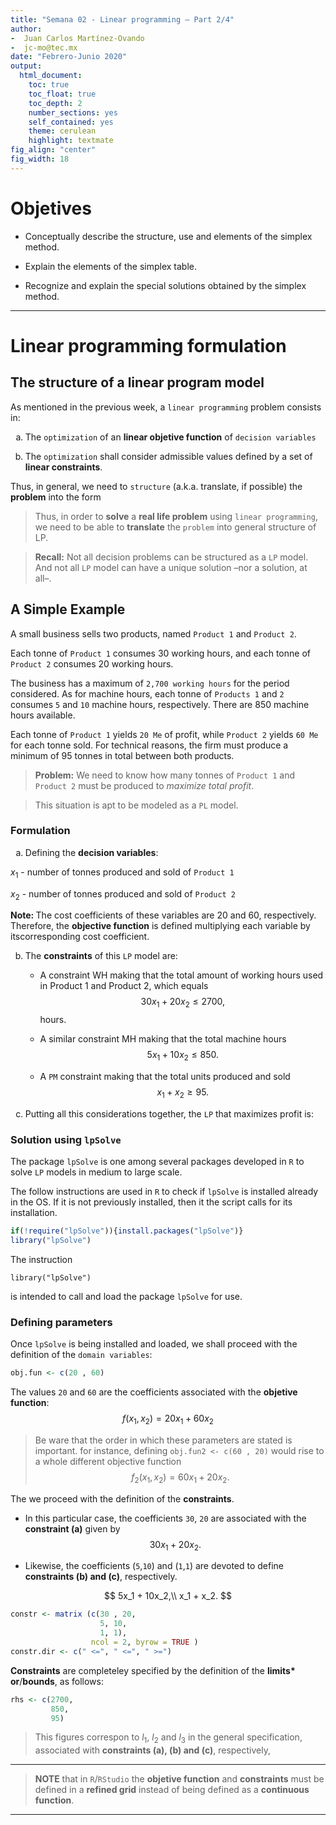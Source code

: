 ```yaml
---
title: "Semana 02 - Linear programming – Part 2/4"
author:
-  Juan Carlos Martínez-Ovando
-  jc-mo@tec.mx
date: "Febrero-Junio 2020"
output:
  html_document:
    toc: true
    toc_float: true
    toc_depth: 2
    number_sections: yes
    self_contained: yes
    theme: cerulean
    highlight: textmate
fig_align: "center"
fig_width: 18
---
```


# Objetives  {.tabset .tabset-fade .tabset-pills}

* Conceptually describe the structure, use and elements of the simplex method.

* Explain the elements of the simplex table.

* Recognize and explain the special solutions obtained by the simplex method.

---

# Linear programming formulation 

## The structure of a linear program model

As mentioned in the previous week, a `linear programming` problem consists in:

a. The `optimization` of an **linear objetive function** of `decision variables`

b. The `optimization` shall consider admissible values defined by a set of **linear constraints**.

Thus, in general, we need to `structure` (a.k.a. translate, if possible) the **problem** into the form
\begin{eqnarray}
\max (or \min) f(x_1,\ldots,x_n) & = & a_1 x_1 + \cdots + a_n x_n \nonumber \\
\text{such that} & & c_{11} x_1 + \cdot + c_{1n} x_n  \leq l_1 \nonumber \\   
 & & c_{21} x_1 + \cdots + c_{2n} x_n  \leq l_2 \nonumber \\   
 & & \vdots \nonumber \\
 & & c_{m1} x_1 + \cdots + c_{mn} x_n  \leq l_m \nonumber \\   
 & & x_n \geq 0, \ \text{ for all } \ n.
\end{eqnarray}

> Thus, in order to **solve** a **real life problem** using `linear programming`, we need to be able to **translate** the `problem` into general structure of LP.

> **Recall:** Not all decision problems can be structured as a `LP` model. And not all `LP` model can have a unique solution --nor a solution, at all--.

## A Simple Example

A small business sells two products, named `Product 1` and `Product 2`.

Each tonne of `Product 1` consumes 30 working hours, and each tonne of `Product 2` consumes 20 working hours. 

The business has a maximum of `2,700 working hours` for the period considered. As for machine hours, each tonne of `Products 1` and `2` consumes `5` and `10` machine hours, respectively. There are 850 machine hours available.

Each tonne of `Product 1` yields `20 Me` of profit, while `Product 2` yields `60 Me` for each tonne sold. For technical reasons, the firm must produce a minimum of 95 tonnes in total between both products. 

> **Problem:** We need to know how many tonnes of `Product 1` and `Product 2` must be produced to *maximize total profit*.

> This situation is apt to be modeled as a `PL` model.

### Formulation

a. Defining the **decision variables**:

$x_1$ - number of tonnes produced and sold of `Product 1`

$x_2$ -  number of tonnes produced and sold of `Product 2`

**Note: ** The cost coefficients of these variables are $20$ and $60$, respectively. Therefore, the **objective function** is defined multiplying each variable by itscorresponding cost coefficient.

b. The **constraints** of this `LP` model are:
 
   - A constraint WH making that the total amount of working hours used in Product 1 and Product 2, which equals 
 $$30 x_1 + 20 x_2 \leq 2700,$$ hours.

   - A similar constraint MH making that the total machine hours
$$5 x_1 + 10 x_2 \leq 850.$$

   - A `PM` constraint making that the total units produced and sold
$$x_1 + x_2 \geq 95.$$

c. Putting all this considerations together, the `LP` that maximizes profit is:

\begin{eqnarray}
\max f(x_1,x_2) & = & 20x_1 + 60x_2 \nonumber \\
s.t. & &  \text{(a)} \ \ 30x_1 + 20x_2 \leq 2700 \nonumber \\
     & &  \text{(b)} \ \  5x_1 + 10x_2 \leq 850 \nonumber \\
     & &  \text{(c)} \ \  x_1 + x_2 \geq 95 \nonumber \\
     & &  \text{(d)} \ \  x_1 \geq 0; x_2 \geq 0. \nonumber
\end{eqnarray}

### Solution using `lpSolve`

The package `lpSolve` is one among several packages developed in `R` to solve `LP` models in medium to large scale.

The follow instructions are used in `R` to check if `lpSolve` is installed already in the OS. If it is not previously installed, then it the script calls for its installation.


```r
if(!require("lpSolve")){install.packages("lpSolve")}
library("lpSolve")
```

The instruction
```
library("lpSolve")
```
is intended to call and load the package `lpSolve` for use.

### Defining parameters

Once `lpSolve` is being installed and loaded, we shall proceed with the definition of the `domain variables`:

```r
obj.fun <- c(20 , 60)
```

The values `20` and `60` are the coefficients associated with the **objetive function**:
$$
f(x_1,x_2) = 20x_1 + 60x_2
$$

> Be ware that the order in which these parameters are stated is important. for instance, defining `obj.fun2 <- c(60 , 20)` would rise to a whole different objective function 
$$
f_2(x_1,x_2) = 60x_1 + 20x_2.
$$

The  we proceed with the definition of the **constraints**. 

* In this particular case, the coefficients `30`, `20` are associated with the **constraint (a)** given by
$$
30x_1 + 20x_2.
$$

* Likewise, the coefficients (`5`,`10`) and (`1`,`1`) are devoted to define **constraints (b) and (c)**, respectively.

$$
5x_1 + 10x_2,\\
x_1 + x_2.
$$


```r
constr <- matrix (c(30 , 20, 
                    5, 10, 
                    1, 1), 
                  ncol = 2, byrow = TRUE )
constr.dir <- c(" <=", " <=", " >=")
```

**Constraints** are completeley specified by the definition of the **limits* or**/**bounds**, as follows:

```r
rhs <- c(2700, 
         850, 
         95)
```

> This figures correspon to $l_1$, $l_2$ and $l_3$ in the general specification, associated with **constraints (a), (b) and (c)**, respectively,

---

> **NOTE** that in `R`/`RStudio` the **objetive function** and **constraints** must be defined in a **refined grid** instead of being defined as a **continuous function**.

---